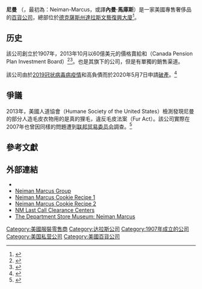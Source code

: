 {{NoteTA
|1 = zh-cn:2019冠状病毒病; zh-hk:2019冠狀病毒病; zh-tw:嚴重特殊傳染性肺炎;zh-my:2019冠状病毒疾病;zh-sg:2019冠状病毒疾病;
}}
{{Infobox company
| name = Neiman Marcus
| logo = [[File:Neiman_Marcus_logo.svg|200px]]| image = Neiman Marcus flagship store 01.jpg
| image_size = 250px
| image_caption = 达拉斯市中心的总部大楼
| type = [[私人公司|私人公司]]
| industry = [[零售|零售]]
| foundation = 1907年9月10日
| location_city = [[德克薩斯州|德克薩斯州]][[達拉斯|達拉斯]]
| location_country = [[美國|美國]]
| locations = 42
| key_people = 
* [[卡莉·馬庫斯·內曼|卡莉·馬庫斯·內曼]] <small>（創建者，前董事長）</small>
* [[赫伯特·馬庫斯|赫伯特·馬庫斯]] <small>（創建者，前CEO）</small>
* [[亞伯拉罕·林肯·內曼|亞伯拉罕·林肯·內曼]] <small>（創建者）</small>
| products = 服裝、鞋、家具、珠寶、美容、電子、家用器皿
| owner=  Ares Management <br> Canada Pension Plan Investment Board
| parent =
| homepage = {{URL|neimanmarcus.com}}
}}
'''尼曼'''<!-- 官網譯名。 -->（{{lang|en|Neiman Marcus Group, Inc.}}，最初為：Neiman-Marcus，或譯'''內曼·馬庫斯'''）是一家美國專售奢侈品的[[百貨公司|百貨公司]]，總部位於[[德克薩斯州|德克薩斯州]][[達拉斯|達拉斯]][[文藝復興大廈_(達拉斯)|文藝復興大廈]]<ref>{{Cite web |url=http://phx.corporate-ir.net/phoenix.zhtml?c=118113&p=irol-contact |title=Company Information |access-date=2014-10-11 |archive-url=https://web.archive.org/web/20071027035917/http://phx.corporate-ir.net/phoenix.zhtml?c=118113&p=irol-contact |archive-date=2007-10-27 |dead-url=no }}</ref>。

==历史==
該公司創立於1907年，2013年10月以60億美元的價格賣給{{le|阿瑞斯投資|Ares Management}}和{{le|加拿大退休金计划投资委员会|CPP Investment Board}}（Canada Pension Plan Investment Board）<ref name="Sale for 6 Billion 2013">{{cite web | url=http://www.wwd.com/retail-news/financial/neiman-marcus-profits-rise-7168185?src=nl/newsAlert/20130919-4 | title=Neiman Marcus Profits Rise | publisher=WWD | date=19 September 2013 | accessdate=19 September 2013 | author=Moin,  David | archive-url=https://web.archive.org/web/20141103014848/http://www.wwd.com/retail-news/financial/neiman-marcus-profits-rise-7168185?src=nl%2FnewsAlert%2F20130919-4 | archive-date=2014-11-03 | dead-url=no }}</ref><ref name="Neiman's Deal Nearly Done">{{cite web | url=http://www.wwd.com/retail-news/department-stores/neimans-deal-nearly-done-7248309?src=nl/newsAlert/20131025-1 | title=Neiman's Deal Nearly Done | publisher=WWD | date=25 October 2013 | accessdate=25 October 2013 | author=Moin, David | archive-url=https://web.archive.org/web/20141103014844/http://www.wwd.com/retail-news/department-stores/neimans-deal-nearly-done-7248309?src=nl%2FnewsAlert%2F20131025-1 | archive-date=2014-11-03 | dead-url=no }}</ref>。{{le|波道夫·古德曼|Bergdorf Goodman}}也是其旗下的公司，但是有單獨的銷售渠道。

該公司由於[[2019冠状病毒病疫情|2019冠状病毒病疫情]]和高負債而於2020年5月7日申請[[破產|破產]]。<ref>{{Cite web|url=https://www.worldjournal.com/6929930/article-%e7%b2%be%e5%93%81%e7%99%be%e8%b2%a8%e5%85%ac%e5%8f%b8neiman-marcus%e5%ae%a3%e5%b8%83%e7%a0%b4%e7%94%a2/|title=精品百貨公司Neiman Marcus宣布破產|date=2020年5月7日|website=世界新聞網|accessdate=2020年5月9日|archive-date=2020年5月22日|archive-url=https://web.archive.org/web/20200522102017/https://www.worldjournal.com/6929930/article-%E7%B2%BE%E5%93%81%E7%99%BE%E8%B2%A8%E5%85%AC%E5%8F%B8neiman-marcus%E5%AE%A3%E5%B8%83%E7%A0%B4%E7%94%A2/|dead-url=no}}</ref>

==爭議==

2013年，美國人道協會（Humane Society of the United States）檢測發現尼曼的部分人造毛皮衣物用的是真的狸毛，違反毛皮法案（Fur Act）。該公司實際在2007年也曾因同樣的問題遭到[[联邦贸易委员会|联邦贸易委员会]]調查。<ref>{{cite web |url=https://www.washingtonpost.com/business/technology/neiman-marcus-settles-faux-fur-case/2013/03/19/f6d41d08-90c7-11e2-9cfd-36d6c9b5d7ad_story.html |title=Neiman Marcus settles 'faux' fur case |publisher=Washington Post |date=March 19, 2013 |access-date=2020-03-25 |archive-url=https://web.archive.org/web/20200325085827/https://www.washingtonpost.com/business/technology/neiman-marcus-settles-faux-fur-case/2013/03/19/f6d41d08-90c7-11e2-9cfd-36d6c9b5d7ad_story.html |archive-date=2020-03-25 |dead-url=no }}</ref>

== 參考文獻 ==
{{reflist|30em}}

== 外部連結 ==
* {{official website|www.neimanmarcus.com}}{{en}}
* [http://www.neimanmarcusgroup.com Neiman Marcus Group] {{Wayback|url=http://www.neimanmarcusgroup.com/ |date=20060615005455 }}
* [http://www.neimanmarcus.com/store/service/nm_cookie_recipe.jhtml Neiman Marcus Cookie Recipe 1] {{Wayback|url=http://www.neimanmarcus.com/store/service/nm_cookie_recipe.jhtml |date=20111223052434 }}
* [https://web.archive.org/web/20120103124714/http://www.neimanmarcus.com/store/service/nmAbout.jhtml#cookie Neiman Marcus Cookie Recipe 2]
* [http://www.nmlastcallclearancecenter.com NM Last Call Clearance Centers] {{Wayback|url=http://www.nmlastcallclearancecenter.com/ |date=20081205060313 }}
* [http://departmentstoremuseum.blogspot.com/2012/03/neiman-marcus-dallas-texas.html The Department Store Museum: Neiman Marcus] {{Wayback|url=http://departmentstoremuseum.blogspot.com/2012/03/neiman-marcus-dallas-texas.html |date=20141112114057 }}

{{Commonscat|Neiman Marcus|尼曼 (百貨公司)}}
[[Category:美國服裝零售商|Category:美國服裝零售商]]
[[Category:达拉斯公司|Category:达拉斯公司]]
[[Category:1907年成立的公司|Category:1907年成立的公司]]
[[Category:美国私营公司|Category:美国私营公司]]
[[Category:美國百貨公司|Category:美國百貨公司]]
